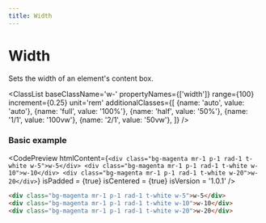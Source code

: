 ```yaml
---
title: Width
---
```



# Width

Sets the width of an element's content box.

<ClassList 
  baseClassName='w-' 
  propertyNames={['width']} 
  range={100} 
  increment={0.25} 
  unit='rem' 
  additionalClasses={[
    {name: 'auto', value: 'auto'},
    {name: 'full', value: '100%'},
    {name: 'half', value: '50%'},
    {name: '1/1', value: '100vw'},
    {name: '2/1', value: '50vw'},
  ]} 
/>

### Basic example

<CodePreview
  htmlContent={`
    <div class="bg-magenta mr-1 p-1 rad-1 t-white w-5">w-5</div>
    <div class="bg-magenta mr-1 p-1 rad-1 t-white w-10">w-10</div>
    <div class="bg-magenta mr-1 p-1 rad-1 t-white w-20">w-20</div>
  `}
  isPadded = {true}
  isCentered = {true}
  isVersion = '1.0.1'
/>

```html
<div class="bg-magenta mr-1 p-1 rad-1 t-white w-5">w-5</div>
<div class="bg-magenta mr-1 p-1 rad-1 t-white w-10">w-10</div>
<div class="bg-magenta mr-1 p-1 rad-1 t-white w-20">w-20</div>
```